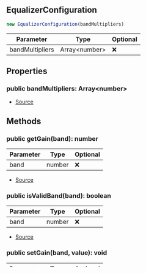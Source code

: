 ## EqualizerConfiguration


```typescript
new EqualizerConfiguration(bandMultipliers)
```
| Parameter | Type | Optional |
| ----------- | ----------- | ----------- |
| bandMultipliers | Array\<number> | ❌ |


## Properties
### public bandMultipliers: Array\<number>
- [Source](https://github.com/Androz2091/discord-player/blob/f2dbc02/packages/equalizer/src/equalizer/EqualizerConfiguration.ts#L2)

## Methods
### public getGain(band): number
| Parameter | Type | Optional |
| ----------- | ----------- | ----------- |
| band | number | ❌ |


- [Source](https://github.com/Androz2091/discord-player/blob/f2dbc02/packages/equalizer/src/equalizer/EqualizerConfiguration.ts#L10)
### public isValidBand(band): boolean
| Parameter | Type | Optional |
| ----------- | ----------- | ----------- |
| band | number | ❌ |


- [Source](https://github.com/Androz2091/discord-player/blob/f2dbc02/packages/equalizer/src/equalizer/EqualizerConfiguration.ts#L18)
### public setGain(band, value): void
| Parameter | Type | Optional |
| ----------- | ----------- | ----------- |
| band | number | ❌ |
| value | number | ❌ |


- [Source](https://github.com/Androz2091/discord-player/blob/f2dbc02/packages/equalizer/src/equalizer/EqualizerConfiguration.ts#L4)